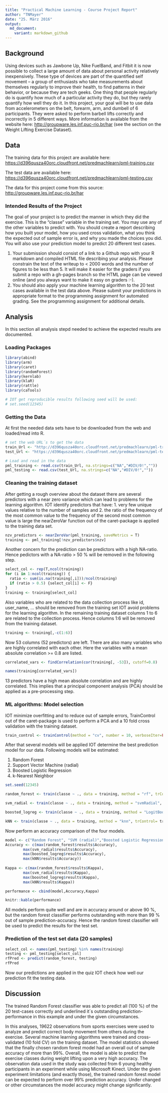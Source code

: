 ---
title: "Practical Machine Learning - Course Project Report"
author: "TNMayer"
date: "25. März 2016"
output: 
  md_document:
    variant: markdown_github
---

## Background

Using devices such as Jawbone Up, Nike FuelBand, and Fitbit it is now possible to collect a large amount of data about personal activity relatively inexpensively. These type of devices are part of the quantified self movement – a group of enthusiasts who take measurements about themselves regularly to improve their health, to find patterns in their behavior, or because they are tech geeks. One thing that people regularly do is quantify how much of a particular activity they do, but they rarely quantify how well they do it. In this project, your goal will be to use data from accelerometers on the belt, forearm, arm, and dumbell of 6 participants. They were asked to perform barbell lifts correctly and incorrectly in 5 different ways. More information is available from the website here: <http://groupware.les.inf.puc-rio.br/har> (see the section on the Weight Lifting Exercise Dataset).

## Data
The training data for this project are available here:
<https://d396qusza40orc.cloudfront.net/predmachlearn/pml-training.csv>

The test data are available here:
<https://d396qusza40orc.cloudfront.net/predmachlearn/pml-testing.csv>

The data for this project come from this source: <http://groupware.les.inf.puc-rio.br/har>

### Intended Results of the Project
The goal of your project is to predict the manner in which they did the exercise. This is the “classe” variable in the training set. You may use any of the other variables to predict with. You should create a report describing how you built your model, how you used cross validation, what you think the expected out of sample error is, and why you made the choices you did. You will also use your prediction model to predict 20 different test cases.

1. Your submission should consist of a link to a Github repo with your R markdown and compiled HTML file describing your analysis. Please constrain the text of the writeup to < 2000 words and the number of figures to be less than 5. It will make it easier for the graders if you submit a repo with a gh-pages branch so the HTML page can be viewed online (and you always want to make it easy on graders :-).
2. You should also apply your machine learning algorithm to the 20 test cases available in the test data above. Please submit your predictions in appropriate format to the programming assignment for automated grading. See the programming assignment for additional details.

## Analysis

In this section all analysis stepd needed to achieve the expected results are documented.

### Loading Packages
```{r, message=F, warning=F}
library(abind)
library(arm)
library(caret)
library(randomForest)
library(kernlab)
library(klaR)
library(rattle)
library(caTools)

# IOT get reproducible results following seed will be used:
# set.seed(12345)
```

### Getting the Data

At first the needed data sets have to be downloaded from the web and loaded/read into R.

```{r, cache=T}
# set the web URL´s to get the data
train_Url <- "http://d396qusza40orc.cloudfront.net/predmachlearn/pml-training.csv"
test_Url <- "https://d396qusza40orc.cloudfront.net/predmachlearn/pml-testing.csv"

# Load and read in the data
pml_training <- read.csv(train_Url, na.strings=c("NA","#DIV/0!",""))
pml_testing <- read.csv(test_Url, na.strings=c("NA","#DIV/0!",""))
```

### Cleaning the training dataset

After getting a rough overview about the dataset there are several predictors with a near zero variance which can lead to problems for the learning algorithm. IOT identify predictors that have:
1. very few unique values relative to the number of samples and 
2. the ratio of the frequency of the most common value to the frequency of the second most common value is large
the nearZeroVar function out of the caret-package is applied to the training data set.

```{r}
nzv_predictors <- nearZeroVar(pml_training, saveMetrics = T)
training <- pml_training[!nzv_predictors$nzv]
```

Another concern for the prediction can be predictors with a high NA-ratio. Hence pedictors with a NA-ratio > 50 % will be removed in the following step.

```{r}
select_col <- rep(T,ncol(training))
for (i in 1:ncol(training)) {
  ratio <- sum(is.na(training[,i]))/ncol(training)
  if (ratio > 0.5) {select_col[i] <- F}
}
training <- training[select_col]
```

Also variables who are related to the data collection process like id, user_name, ... should be removed from the training set IOT avoid problems for the learning algorithm. In the remaining training dataset columns 1 to 6 are related to the collection process. Hence columns 1:6 will be removed from the training dataset.

```{r}
training <- training[,-c(1:6)]
```

Now 53 columns (52 predictors) are left. There are also many variables who are highly correlated with each other. Here the variables with a mean absolute correlation >= 0.8 are listed.

```{r}
correlated_vars <- findCorrelation(cor(training[, -53]), cutoff=0.8)

names(training[correlated_vars])
```

13 predictors have a high mean absolute correlation and are highly correlated. This implies that a principal component analysis (PCA) should be applied as a pre-processing step.

### ML algorithms: Model selection

IOT minimize overfitting and to reduce out of sample errors, TrainControl out of the caret-package is used to perform a PCA and a 10 fold cross validation with the training dataset.

```{r}
train_control <- trainControl(method = "cv", number = 10, verboseIter=FALSE , preProcOptions="pca", allowParallel=TRUE)
```

After that several models will be applied IOT determine the best prediction model for our data. Following models will be estimated:

1. Random Forest
2. Support Vector Machine (radial)
3. Boosted Logistic Regression
4. k-Nearest Neighbor

```{r, cache=T}
set.seed(12345)

random_forest <- train(classe ~ ., data = training, method = "rf", trControl= train_control)

svm_radial <- train(classe ~ ., data = training, method = "svmRadial", trControl= train_control)

boosted_logreg <- train(classe ~ ., data = training, method = "LogitBoost", trControl= train_control)

kNN <- train(classe ~ ., data = training, method = "knn", trControl= train_control, tuneLength = 20)
```

Now perform an accuracy comparison of the four models.

```{r}
model <- c("Random Forest", "SVM (radial)","Boosted Logistic Regression", "kNN")
Accuracy <- c(max(random_forest$results$Accuracy),
        max(svm_radial$results$Accuracy),
        max(boosted_logreg$results$Accuracy),
        max(kNN$results$Accuracy))
        
Kappa <- c(max(random_forest$results$Kappa),
        max(svm_radial$results$Kappa),
        max(boosted_logreg$results$Kappa),
        max(kNN$results$Kappa))

performance <- cbind(model,Accuracy,Kappa)

knitr::kable(performance)
```

All models perform quite well and are in accuracy around or above 90 %, but the random forest classifier performs outstanding with more than 99 % out of sample prediction-accuracy. Hence the random forest classifier will be used to predict the results for the test set.

### Prediction of the test set data (20 samples)

```{r}
select_col <- names(pml_testing) %in% names(training)
testing <- pml_testing[select_col]
rfPred <- predict(random_forest, testing)
rfPred
```

Now our predictions are applied in the quiz IOT check how well our prediction fit the testing data.

## Discussion

The trained Random Forest classifier was able to predict all (100 %) of the 20 test-cases correctly and underlined it´s outstanding prediction-performance in this example and under the given circumstances.

In this analyses, 19622 observations from sports exercises were used to analyze and predict correct body movement from others during the exercise. Several machine learning algorithms were trained and cross-validated (10 fold CV) on the training dataset. The model statistics showed that the finally chosen random forest model had an overall out of sample accuracy of more than 99%. Overall, the model is able to predict the exercise classes during weight lifting upon a very high accuracy. The observation data used in the study was collected from 6 young healthy participants in an experiment while using Microsoft Kinect. Under the given experiment limitations (and exactly those), the trained random forest model can be expected to perform over 99% prediction accuracy. Under changed or other circumstances the model accuracy might change significantly.